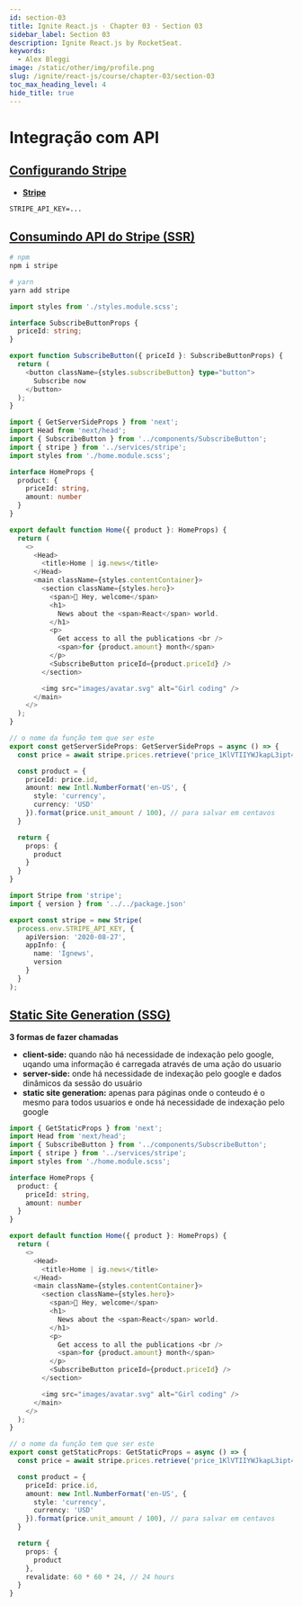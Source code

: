 ```yaml
---
id: section-03
title: Ignite React.js · Chapter 03 · Section 03
sidebar_label: Section 03
description: Ignite React.js by RocketSeat.
keywords:
  - Alex Bleggi
image: /static/other/img/profile.png
slug: /ignite/react-js/course/chapter-03/section-03
toc_max_heading_level: 4
hide_title: true
---
```



# Integração com API

## [Configurando Stripe](https://app.rocketseat.com.br/node/fundamentos-do-next-js/group/integracao-com-api/lesson/configurando-stripe)

- **[Stripe](https://stripe.com/en-gb-br)**

```txt title=".env.local"
STRIPE_API_KEY=...
```

## [Consumindo API do Stripe (SSR)](https://app.rocketseat.com.br/node/fundamentos-do-next-js/group/integracao-com-api/lesson/consumindo-api-do-stripe-ssr)

```bash
# npm
npm i stripe

# yarn
yarn add stripe
```

```typescript {3-5} title="src/components/SubscribeButton/index.tsx"
import styles from './styles.module.scss';

interface SubscribeButtonProps {
  priceId: string;
}

export function SubscribeButton({ priceId }: SubscribeButtonProps) {
  return (
    <button className={styles.subscribeButton} type="button">
      Subscribe now
    </button>
  );
}
```

```typescript {1,4,7-12,14,28,30,39-56} title="src/pages/index.tsx"
import { GetServerSideProps } from 'next';
import Head from 'next/head';
import { SubscribeButton } from '../components/SubscribeButton';
import { stripe } from '../services/stripe';
import styles from './home.module.scss';

interface HomeProps {
  product: {
    priceId: string,
    amount: number
  }
}

export default function Home({ product }: HomeProps) {
  return (
    <>
      <Head>
        <title>Home | ig.news</title>
      </Head>
      <main className={styles.contentContainer}>
        <section className={styles.hero}>
          <span>👏 Hey, welcome</span>
          <h1>
            News about the <span>React</span> world.
          </h1>
          <p>
            Get access to all the publications <br />
            <span>for {product.amount} month</span>
          </p>
          <SubscribeButton priceId={product.priceId} />
        </section>

        <img src="images/avatar.svg" alt="Girl coding" />
      </main>
    </>
  );
}

// o nome da função tem que ser este
export const getServerSideProps: GetServerSideProps = async () => {
  const price = await stripe.prices.retrieve('price_1KlVTIIYWJkapL3ipt4RuopL');

  const product = {
    priceId: price.id,
    amount: new Intl.NumberFormat('en-US', {
      style: 'currency',
      currency: 'USD'
    }).format(price.unit_amount / 100), // para salvar em centavos
  }

  return {
    props: {
      product
    }
  }
}
```

```typescript {1-12} title="src/services/stripe.ts"
import Stripe from 'stripe';
import { version } from '../../package.json'

export const stripe = new Stripe(
  process.env.STRIPE_API_KEY, {
    apiVersion: '2020-08-27',
    appInfo: {
      name: 'Ignews',
      version
    }
  }
);
```

## [Static Site Generation (SSG)](https://app.rocketseat.com.br/node/fundamentos-do-next-js/group/integracao-com-api/lesson/static-site-generation-ssg)

**3 formas de fazer chamadas**

- **client-side:** quando não há necessidade de indexação pelo google, uqando uma informação é carregada através de uma ação do usuario
- **server-side:** onde há necessidade de indexação pelo google e dados dinâmicos da sessão do usuário
- **static site generation:** apenas para páginas onde o conteudo é o mesmo para todos usuarios e onde há necessidade de indexação pelo google

```typescript {1,40,55} title="src/pages/index.tsx"
import { GetStaticProps } from 'next';
import Head from 'next/head';
import { SubscribeButton } from '../components/SubscribeButton';
import { stripe } from '../services/stripe';
import styles from './home.module.scss';

interface HomeProps {
  product: {
    priceId: string,
    amount: number
  }
}

export default function Home({ product }: HomeProps) {
  return (
    <>
      <Head>
        <title>Home | ig.news</title>
      </Head>
      <main className={styles.contentContainer}>
        <section className={styles.hero}>
          <span>👏 Hey, welcome</span>
          <h1>
            News about the <span>React</span> world.
          </h1>
          <p>
            Get access to all the publications <br />
            <span>for {product.amount} month</span>
          </p>
          <SubscribeButton priceId={product.priceId} />
        </section>

        <img src="images/avatar.svg" alt="Girl coding" />
      </main>
    </>
  );
}

// o nome da função tem que ser este
export const getStaticProps: GetStaticProps = async () => {
  const price = await stripe.prices.retrieve('price_1KlVTIIYWJkapL3ipt4RuopL');

  const product = {
    priceId: price.id,
    amount: new Intl.NumberFormat('en-US', {
      style: 'currency',
      currency: 'USD'
    }).format(price.unit_amount / 100), // para salvar em centavos
  }

  return {
    props: {
      product
    },
    revalidate: 60 * 60 * 24, // 24 hours
  }
}
```
